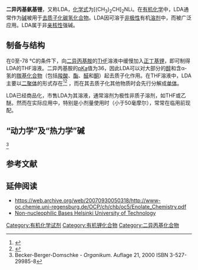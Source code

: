 {{NoteTA|G1=Chemistry}}
{{Chembox
| Name = 二异丙基氨基锂
| ImageFile = lithium diisopropylamide.png
| ImageSize = 150px
| ImageFile2 = Lithium-diisopropylamide-3D-balls.png
| ImageSize2 = 150px
| IUPACName = Lithium diisopropylamide<!-- e.g. Iron(II) chloride -->
| OtherNames = LDA<!-- e.g. Ferrous chloride etc, + linked mineral names -->
|Section1={{Chembox Identifiers
| SMILES = [Li+].[N-](C(C)C)C(C)C
| ChemSpiderID_Ref = {{chemspidercite|correct|chemspider}}
| ChemSpiderID = 2006804
| InChI = 1/C6H14N.Li/c1-5(2)7-6(3)4;/h5-6H,1-4H3;/q-1;+1
| InChIKey = ZCSHNCUQKCANBX-UHFFFAOYAP
| StdInChI_Ref = {{stdinchicite|correct|chemspider}}
| StdInChI = 1S/C6H14N.Li/c1-5(2)7-6(3)4;/h5-6H,1-4H3;/q-1;+1
| StdInChIKey_Ref = {{stdinchicite|correct|chemspider}}
| StdInChIKey = ZCSHNCUQKCANBX-UHFFFAOYSA-N
| CASNo_Ref = {{cascite|correct|CAS}}
| CASNo = 4111-54-0
| RTECS =
| PubChem = 2724682 
  }}
|Section2 = {{Chembox Properties
| Formula = C<sub>6</sub>H<sub>14</sub>LiN 或 LiN(C<sub>3</sub>H<sub>7</sub>)<sub>2</sub>
| MolarMass = 107.1233
| Appearance =
| Density = 0.79 g/cm³, ?
| Solubility = 与水反应
| MeltingPt = °C (? K)
| BoilingPt =  (? K)
| pKa = 34
| pKb =
| Viscosity = ? [[泊_(单位)|cP]]（?°C）
  }}
| Section7 = {{Chembox Hazards
| ExternalMSDS =
| MainHazards = 腐蚀性
| FlashPt = ?°C
| RPhrases =
| SPhrases =
  }}
| Section8 = {{Chembox Related
| OtherAnions =
| OtherCations =
| Related [[?|?]]
| ?
| OtherCpds = [[超强碱|超强碱]]
  }}
}}

'''二异丙基氨基锂'''，又称LDA，[[化学式|化学式]]为[(CH<sub>3</sub>)<sub>2</sub>CH]<sub>2</sub>NLi。在[[有机化学|有机化学]]中，LDA通常作为[[碱|碱]]被用于[[去质子化|去质子化]][[碳氢化合物|碳氢化合物]]。LDA因可溶于[[非极性|非极性]]有机[[溶剂|溶剂]]中，而被广泛应用。LDA属于非[[亲核性|亲核性]]强碱。

== 制备与结构 ==

在0至-78 °C的条件下，向[[二异丙基胺|二异丙基胺]]的[[THF|THF]]溶液中缓慢加入[[正丁基锂|正丁基锂]]，即可制得LDA的THF溶液。二异丙基胺的[[pKa|pKa]]值为36，因此LDA可以对大部分的[[醇|醇]]和含α-氢的[[羰基化合物|羰基化合物]]（包括[[羧酸|羧酸]]、[[酯|酯]]、[[醛|醛]]和[[酮|酮]]）起去质子化作用。在THF溶液中，LDA主要以[[二聚体|二聚体]]的形式存在<ref>{{cite journal|author=Williard, P. G.; Salvino,  J. M. |journal=[[Journal_of_Organic_Chemistry|Journal of Organic Chemistry]]|date=1993| volume=58|issue=1|pages= 1-3|title=Synthesis, isolation, and structure of an LDA-THF complex |doi=10.1021/jo00053a001}}</ref><ref>{{cite journal|authors=N.D.R. Barnett, R.E. Mulvey, W. Clegg and P.A. O'Neil| journal=[[Journal_of_the_American_Chemical_Society|Journal of the American Chemical Society]]|date=1991|volume=113|issue=21|pages= 8187-8188|title= Crystal structure of lithium diisopropylamide (LDA): an infinite helical arrangement composed of near-linear nitrogen-lithium-nitrogen units with four units per turn of helix|doi=10.1021/ja00021a066}}</ref> ，而在其去质子化其他物质时会先行分解成[[单体|单体]]。

LDA已经商品化，市售LDA为其溶液，通常溶剂为极性非质子溶剂，如THF或乙醚。然而在实际应用中，特别是小剂量使用时（小于50毫摩尔），常常在临用前现配。

== “动力学”及“热力学”碱 ==

{{citation needed|对“碳”酸的去质子化作用可分为动力学控制及热力学控制两种。}}<ref>Becker-Berger-Domschke - ''Organikum''.   Auflage 21, 2000 ISBN 3-527-29985-8</ref>

== 参考文献 ==
{{Reflist|}}

== 延伸阅读 ==

* https://web.archive.org/web/20070930050318/http://www-oc.chemie.uni-regensburg.de/OCP/ch/chb/oc5/Enolate_Chemistry.pdf
* [https://web.archive.org/web/20060711212130/http://www.tkk.fi/Yksikot/Orgaaninen/Opetus/moderni_synteettinen/luennot/Organometallics1.pdf Non-nucleophilic Bases Helsinki University of Technology]

{{鋰化合物}}
{{amides}}

[[Category:有机化学试剂|Category:有机化学试剂]]
[[Category:有机锂化合物|Category:有机锂化合物]]
[[Category:二异丙基化合物|Category:二异丙基化合物]]